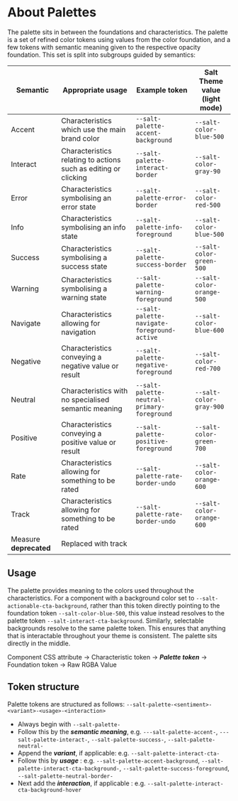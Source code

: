 
<Meta title="Theme/Palettes/About Palettes" />

# About Palettes

The palette sits in between the foundations and characteristics. The palette is a set of refined color tokens using values from the color foundation, and a few tokens with semantic meaning given to the respective opacity foundation. This set is split into subgroups guided by semantics:

| Semantic               | Appropriate usage                                               | Example token                               | Salt Theme value<br /> (light mode) |
| ---------------------- | --------------------------------------------------------------- | ------------------------------------------- | ----------------------------------- |
| Accent                 | Characteristics which use the main brand color                  | `--salt-palette-accent-background`          | `--salt-color-blue-500`             |
| Interact               | Characteristics relating to actions such as editing or clicking | `--salt-palette-interact-border`            | `--salt-color-gray-90`              |
| Error                  | Characteristics symbolising an error state                      | `--salt-palette-error-border`               | `--salt-color-red-500`              |
| Info                   | Characteristics symbolising an info state                       | `--salt-palette-info-foreground`            | `--salt-color-blue-500`             |
| Success                | Characteristics symbolising a success state                     | `--salt-palette-success-border`             | `--salt-color-green-500`            |
| Warning                | Characteristics symbolising a warning state                     | `--salt-palette-warning-foreground`         | `--salt-color-orange-500`           |
| Navigate               | Characteristics allowing for navigation                         | `--salt-palette-navigate-foreground-active` | `--salt-color-blue-600`             |
| Negative               | Characteristics conveying a negative value or result            | `--salt-palette-negative-foreground`        | `--salt-color-red-700`              |
| Neutral                | Characteristics with no specialised semantic meaning            | `--salt-palette-neutral-primary-foreground` | `--salt-color-gray-900`             |
| Positive               | Characteristics conveying a positive value or result            | `--salt-palette-positive-foreground`        | `--salt-color-green-700`            |
| Rate                   | Characteristics allowing for something to be rated              | `--salt-palette-rate-border-undo`           | `--salt-color-orange-600`           |
| Track                  | Characteristics allowing for something to be rated              | `--salt-palette-rate-border-undo`           | `--salt-color-orange-600`           |
| Measure **deprecated** | Replaced with track                                             |                                             |                                     |

## Usage

The palette provides meaning to the colors used throughout the characteristics. For a component with a background color set to `--salt-actionable-cta-background`, rather than this token directly pointing to the foundation token `--salt-color-blue-500`, this value instead resolves to the palette token `--salt-interact-cta-background`. Similarly, selectable backgrounds resolve to the same palette token. This ensures that anything that is interactable throughout your theme is consistent. The palette sits directly in the middle.

Component CSS attribute &#8594; Characteristic token &#8594; **_Palette token_** &#8594; Foundation token &#8594; Raw RGBA Value

## Token structure

Palette tokens are structured as follows: `--salt-palette-<sentiment>-<variant>-<usage>-<interaction>`

- Always begin with `--salt-palette-`
- Follow this by the **_semantic meaning_**, e.g. `---salt-palette-accent-`, `---salt-palette-interact-`, `--salt-palette-success-`, `--salt-palette-neutral-`
- Append the **_variant_**, if applicable: e.g. `--salt-palette-interact-cta-`
- Follow this by **_usage_** : e.g. `--salt-palette-accent-background`, `--salt-palette-interact-cta-background-`, `--salt-palette-success-foreground`, `--salt-palette-neutral-border-`
- Next add the **_interaction_**, if applicable : e.g. `--salt-palette-interact-cta-background-hover`

